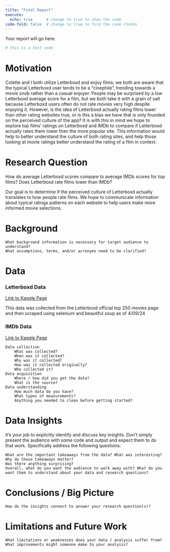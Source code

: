 ```yaml
---
title: "Final Report"
execute: 
  echo: true      # change to true to show the code
code-fold: false  # change to true to fold the code chunks
---
```


Your report will go here.

```r
# this is a test code
```

# Motivation {.unnumbered}

Colette and I both utilize Letterboxd and enjoy films; we both are aware that the typical Letterboxd user tends to be a "cinephile", trending towards a movie snob rather than a casual enjoyer.
People may be surprised by a low Letterboxd average score for a film, but we both take it with a grain of salt because Letterboxd users often do not rate movies very high despite enjoying it.
However, is the idea of Letterboxd actually rating films lower than other rating websites true, or is this a bias we have that is only founded on the perceived culture of the app?
It is with this in mind we hope to explore top films' ratings on Letterboxd and IMDb to compare if Letterboxd actually rates them lower than the more popular site.
This information would help to better understand the culture of both rating sites, and help those looking at movie ratings better understand the rating of a film in context.

# Research Question {.unnumbered}

How do average Letterboxd scores compare to average IMDb scores for top films?
Does Letterboxd rate films lower than IMDb?

Our goal is to determine if the perceived culture of Letterboxd actually translates to how people rate films.
We hope to communicate information about typical ratings patterns on each website to help users make more informed movie selections.

# Background {.unnumbered}

```         
What background information is necessary for target audience to understand?
What assumptions, terms, and/or acronyms need to be clarified?
```

# Data {.unnumbered}

### Letterboxd Data {.unnumbered}

[Link to Kaggle Page](https://www.kaggle.com/datasets/riyosha/letterboxd-movie-reviews-90000)

This data was collected from the Letterboxd official top 250 movies page and then scraped using selenium and beautiful soup as of 4/09/24

### IMDb Data {.unnumbered}

[Link to Kaggle Page](https://www.kaggle.com/datasets/yusufdelikkaya/imdb-movie-dataset)

```         
Data collection
    What was collected?
    When was it collected?
    Why was it collected?
    How was it collected originally?
    Who collected it?
Data acquisition
    Where / how did you get the data?
    What is the source?
Data understanding
    How much data do you have?
    What types of measurements?
    Anything you needed to clean before getting started?
```

# Data Insights {.unnumbered}

It’s your job to explicitly identify and discuss key insights.
Don’t simply present the audience with some code and output and expect them to do that work.
Specifically address the following questions:

```         
What are the important takeaways from the data? What was interesting?
Why do these takeaways matter?
Was there anything surprising?
Overall, what do you want the audience to walk away with? What do you want them to understand about your data and research questions?
```

# Conclusions / Big Picture {.unnumbered}

```         
How do the insights connect to answer your research question(s)?
```

# Limitations and Future Work {.unnumbered}

```         
What limitations or weaknesses does your data / analysis suffer from?
What improvements might someone make to your analysis?
```
